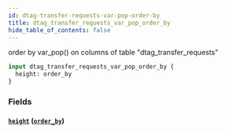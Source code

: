 ```yaml
---
id: dtag-transfer-requests-var-pop-order-by
title: dtag_transfer_requests_var_pop_order_by
hide_table_of_contents: false
---
```


order by var_pop() on columns of table "dtag_transfer_requests"

```graphql
input dtag_transfer_requests_var_pop_order_by {
  height: order_by
}
```

### Fields

#### [`height`](#) ([`order_by`](../enums/order-by))
